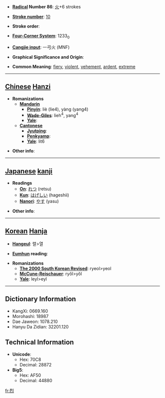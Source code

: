 * '''[[Wiktionary:Chinese radical index| Radical]] Number 86''': [[Wiktionary:Chinese radical index 火|火]]+6 strokes

* '''[[Wiktionary:Chinese total strokes index|Stroke number]]''': [[Wiktionary:Chinese total strokes index 10|10]]

* '''Stroke order''': 

* '''[[Wiktionary:Chinese four corner index|Four-Corner System]]''': 1233<sub>0</sub>

* '''[[Wiktionary:Chinese Cangjie index|Cangjie input]]''': 一弓火 (MNF)

* '''Graphical Significance and Origin''': 

* '''Common Meaning''': [[fiery]], [[violent]], [[vehement]], [[ardent]], [[extreme]]

----

== [[Chinese]] [[Hanzi]] ==

* '''Romanizations'''
** '''[[Mandarin]]'''
*** '''[[Pinyin]]''': liè (lie4), yàng (yang4)
*** '''[[Wade-Giles]]''': lieh<sup>4</sup>, yang<sup>4</sup>
*** '''[[Yale]]''': 
** '''[[Cantonese]]'''
*** '''[[Jyutping]]''':
*** '''[[Penkyamp]]''': 
*** '''[[Yale]]''': lit6

* '''Other info''': 

----

== [[Japanese]] [[kanji]] ==

* '''Readings'''
** '''[[On]]''': [[れつ]] (retsu)
** '''[[Kun]]''': [[はげしい]] (hageshii)
**'''[[Nanori]]''': [[やす]] (yasu)

* '''Other info''':  

----

== [[Korean]] [[Hanja]] ==

* '''[[Hangeul]]''': 렬>열

* '''[[Eumhun]] reading''': 

* '''Romanizations'''
** '''[[The 2000 South Korean Revised Romanization|The 2000 South Korean Revised]]''': ryeol>yeol
** '''[[McCune-Reischauer]]''': ryŏl>yŏl
** '''[[Yale]]''': leyl>eyl

----

== Dictionary Information ==

* KangXi: 0669.160
* Morohashi: 18987
* Dae Jaweon: 1078.210
* Hanyu Da Zidian: 32201.120

== Technical Information ==

* '''Unicode''':
** Hex: 70C8
** Decimal: 28872
* '''Big5''':
** Hex: AF50
** Decimal: 44880

[[fr:烈]]